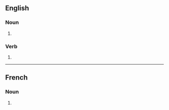 ==English==

===Noun===
{{head|en|noun plural form}}

# {{plural of|chevron|lang=en}}

===Verb===
{{head|en|verb form}}

# {{en-third-person singular of|chevron}}

----

==French==

===Noun===
{{head|fr|noun plural form|g=m}}

# {{plural of|chevron|lang=fr}}